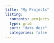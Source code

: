 ```yaml
---
title: "My Projects"
listing: 
  contents: projects
  type: grid
  sort: "date desc"
  categories: false
---
```


